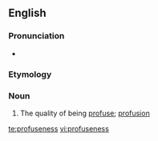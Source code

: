 ==English==

===Pronunciation===
* {{a|US}} {{IPA|/pɹoʊˈfjus.nəs/|lang=en}}

===Etymology===
{{suffix|en|profuse|ness}}

===Noun===
{{en-noun|-|es}}

# The quality of being [[profuse]]; [[profusion]]

[[te:profuseness]]
[[vi:profuseness]]